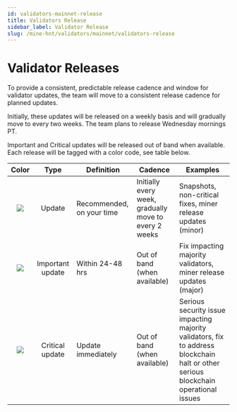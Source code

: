 ```yaml
---
id: validators-mainnet-release
title: Validators Release
sidebar_label: Validator Release
slug: /mine-hnt/validators/mainnet/validators-release
---
```


# Validator Releases


To provide a consistent, predictable release cadence and window for validator updates, the team will
move to a consistent release cadence for planned updates.

Initially, these updates will be released on a weekly basis and will gradually move to every two
weeks. The team plans to release Wednesday mornings PT.

Important and Critical updates will be released out of band when available. Each release will be
tagged with a color code, see table below.

|              Color              |       Type       | Definition                | Cadence                                               | Examples                                                                                                                            |
| :-----------------------------: | :--------------: | ------------------------- | ----------------------------------------------------- | ----------------------------------------------------------------------------------------------------------------------------------- |
| ![](/img/validators/green.png)  |      Update      | Recommended, on your time | Initially every week, gradually move to every 2 weeks | Snapshots, non-critical fixes, miner release updates (minor)                                                                        |
| ![](/img/validators/yellow.png) | Important update | Within 24-48 hrs          | Out of band (when available)                          | Fix impacting majority validators, miner release updates (major)                                                                    |
|  ![](/img/validators/red.png)   | Critical update  | Update immediately        | Out of band (when available)                          | Serious security issue impacting majority validators, fix to address blockchain halt or other serious blockchain operational issues |
